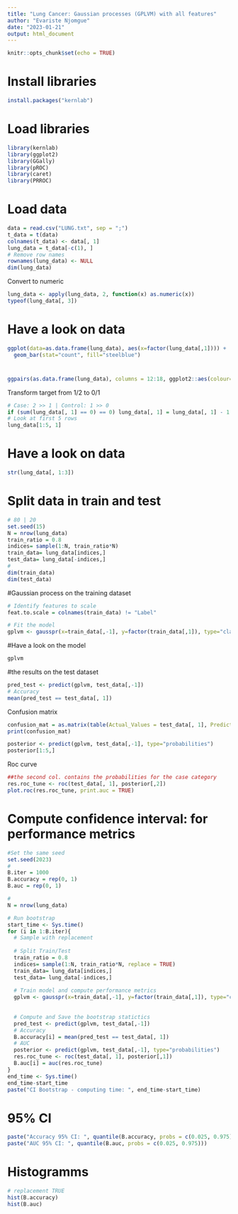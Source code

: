 ---
title: "Lung Cancer: Gaussian processes (GPLVM) with all features"
author: "Evariste Njomgue"
date: "2023-01-21"
output: html_document
---

```{r setup, include=FALSE}
knitr::opts_chunk$set(echo = TRUE)
```

# Install libraries
```{r eval=FALSE, include=FALSE}
install.packages("kernlab")
```



# Load libraries
```{r}
library(kernlab)
library(ggplot2)
library(GGally)
library(pROC)
library(caret)
library(PRROC)
```

# Load data
```{r}
data = read.csv("LUNG.txt", sep = ";")
t_data = t(data)
colnames(t_data) <- data[, 1]
lung_data = t_data[-c(1), ]
# Remove row names
rownames(lung_data) <- NULL
dim(lung_data)
```

Convert to numeric
```{r}
lung_data <- apply(lung_data, 2, function(x) as.numeric(x))
typeof(lung_data[, 3])
```

# Have a look on data
```{r}
ggplot(data=as.data.frame(lung_data), aes(x=factor(lung_data[,1]))) +
  geom_bar(stat="count", fill="steelblue")
```

# 
```{r}
ggpairs(as.data.frame(lung_data), columns = 12:18, ggplot2::aes(colour=as.character(lung_data[, 1]))) + theme_bw()
```


Transform target from 1/2 to 0/1
```{r}
# Case: 2 >> 1 | Control: 1 >> 0
if (sum(lung_data[, 1] == 0) == 0) lung_data[, 1] = lung_data[, 1] - 1
# Look at first 5 rows
lung_data[1:5, 1]
```


# Have a look on data
```{r}
str(lung_data[, 1:3])
```

# Split data in train and test
```{r}
# 80 | 20
set.seed(15)
N = nrow(lung_data)
train_ratio = 0.8
indices= sample(1:N, train_ratio*N)
train_data= lung_data[indices,]
test_data= lung_data[-indices,]
#
dim(train_data)
dim(test_data)
```

#Gaussian process on the training dataset
```{r}
# Identify features to scale
feat.to.scale = colnames(train_data) != "Label"

# Fit the model
gplvm <- gausspr(x=train_data[,-1], y=factor(train_data[,1]), type="classification", scaled=TRUE, kernel="rbfdot", kpar="automatic")

```

#Have a look on the model
```{r}
gplvm
```

#the results on the test dataset
```{r}
pred_test <- predict(gplvm, test_data[,-1])
# Accuracy
mean(pred_test == test_data[, 1])

```

Confusion matrix
```{r}
confusion_mat = as.matrix(table(Actual_Values = test_data[, 1], Predicted_Values = pred_test))
print(confusion_mat)
```

```{r}
posterior <- predict(gplvm, test_data[,-1], type="probabilities")
posterior[1:5,]
```

Roc curve 
```{r}
##the second col. contains the probabilities for the case category
res.roc_tune <- roc(test_data[, 1], posterior[,2])
plot.roc(res.roc_tune, print.auc = TRUE)
```


# Compute confidence interval: for performance metrics
```{r}
#Set the same seed
set.seed(2023)
#
B.iter = 1000
B.accuracy = rep(0, 1)
B.auc = rep(0, 1)

#
N = nrow(lung_data)

# Run bootstrap
start_time <- Sys.time()
for (i in 1:B.iter){
  # Sample with replacement
  
  # Split Train/Test
  train_ratio = 0.8
  indices= sample(1:N, train_ratio*N, replace = TRUE)
  train_data= lung_data[indices,]
  test_data= lung_data[-indices,]
  
  # Train model and compute performance metrics
  gplvm <- gausspr(x=train_data[,-1], y=factor(train_data[,1]), type="classification", scaled=TRUE, kernel="rbfdot", kpar="automatic")
  
  
  # Compute and Save the bootstrap statictics
  pred_test <- predict(gplvm, test_data[,-1])
  # Accuracy
  B.accuracy[i] = mean(pred_test == test_data[, 1])
  # AUC
  posterior <- predict(gplvm, test_data[,-1], type="probabilities")
  res.roc_tune <- roc(test_data[, 1], posterior[,1])
  B.auc[i] = auc(res.roc_tune)
}
end_time <- Sys.time()
end_time-start_time
paste("CI Bootstrap - computing time: ", end_time-start_time)
```


# 95% CI
```{r}
paste("Accuracy 95% CI: ", quantile(B.accuracy, probs = c(0.025, 0.975)))
paste("AUC 95% CI: ", quantile(B.auc, probs = c(0.025, 0.975)))
```


# Histogramms
```{r}
# replacement TRUE
hist(B.accuracy)
hist(B.auc)
```














